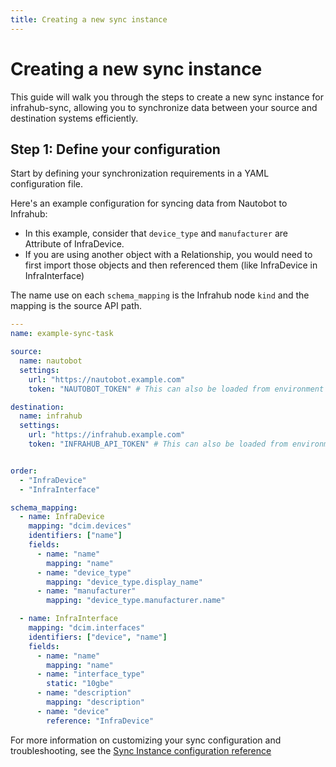 ```yaml
---
title: Creating a new sync instance
---
```


# Creating a new sync instance

This guide will walk you through the steps to create a new sync instance for infrahub-sync, allowing you to synchronize data between your source and destination systems efficiently.

## Step 1: Define your configuration

Start by defining your synchronization requirements in a YAML configuration file.

Here's an example configuration for syncing data from Nautobot to Infrahub:

- In this example, consider that `device_type` and  `manufacturer` are Attribute of InfraDevice.
- If you are using another object with a Relationship, you would need to first import those objects and then referenced them (like InfraDevice in InfraInterface)

The name use on each `schema_mapping` is the Infrahub node `kind` and the mapping is the source API path.

```yaml
---
name: example-sync-task

source:
  name: nautobot
  settings:
    url: "https://nautobot.example.com"
    token: "NAUTOBOT_TOKEN" # This can also be loaded from environment variables

destination:
  name: infrahub
  settings:
    url: "https://infrahub.example.com"
    token: "INFRAHUB_API_TOKEN" # This can also be loaded from environment variables


order:
  - "InfraDevice"
  - "InfraInterface"

schema_mapping:
  - name: InfraDevice
    mapping: "dcim.devices"
    identifiers: ["name"]
    fields:
      - name: "name"
        mapping: "name"
      - name: "device_type"
        mapping: "device_type.display_name"
      - name: "manufacturer"
        mapping: "device_type.manufacturer.name"

  - name: InfraInterface
    mapping: "dcim.interfaces"
    identifiers: ["device", "name"]
    fields:
      - name: "name"
        mapping: "name"
      - name: "interface_type"
        static: "10gbe"
      - name: "description"
        mapping: "description"
      - name: "device"
        reference: "InfraDevice"
```

For more information on customizing your sync configuration and troubleshooting, see the [Sync Instance configuration reference](../reference/config)
